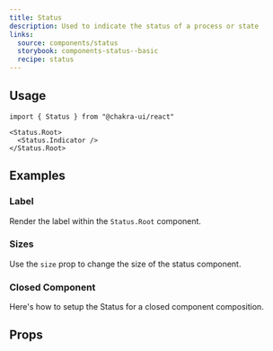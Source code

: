 ```yaml
---
title: Status
description: Used to indicate the status of a process or state
links:
  source: components/status
  storybook: components-status--basic
  recipe: status
---
```


<ExampleTabs name="status-basic" />

## Usage

```tsx
import { Status } from "@chakra-ui/react"
```

```tsx
<Status.Root>
  <Status.Indicator />
</Status.Root>
```

## Examples

### Label

Render the label within the `Status.Root` component.

<ExampleTabs name="status-with-label" />

### Sizes

Use the `size` prop to change the size of the status component.

<ExampleTabs name="status-with-sizes" />

### Closed Component

Here's how to setup the Status for a closed component composition.

<ExampleCode name="status-closed-component" />

## Props

<PropTable component="Status" part="Root" />
